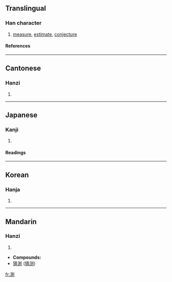 {{see|测}}

==Translingual==
===Han character===
{{Han char|rn=85|rad=水|as=09|sn=12|four=3210<sub>0</sub>|canj=水月金弓 (EBCN)|ids=⿰[[氵]][[則]]}}
# [[measure]], [[estimate]], [[conjecture]]
====References====
{{Han ref|kx=0635.010|dkj=17780|dj=1041.120|hdz=31674.010|uh=6E2C|ud=28204|bh=B4FA|bd=46330}}

----

==Cantonese==
===Hanzi===
{{yue-hanzi|jyut=|y=chak1}}
# {{defn|Cantonese}}

----
==Japanese==
===Kanji===
{{ja-kanji|grade=5|rs=水09}}
# {{defn|Japanese}} 
====Readings====
{{ja-readings|on=[[そく]] (soku)|kun=[[はかる]] (hakaru)}}

----
==Korean==
===Hanja===
{{ko-hanja|hangeul=측|eumhun=|rv=cheuk|mr=ch'ŭk|y=chuk}}
# {{defn|Korean}}

----
==Mandarin==
===Hanzi===
{{cmn-hanzi|sim=测|pin=[[cè]] ([[ce4]]), [[hòng]] ([[hong4]])|wg=ts'e<sup>4</sup>, hung<sup>4</sup>}}
# {{defn|Mandarin}}

* '''Compounds:'''
* [[猜測]] ([[猜测]])

[[fr:測]]